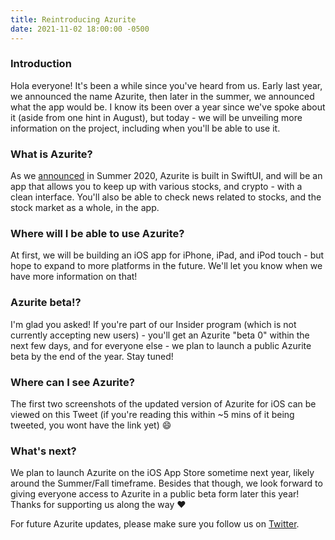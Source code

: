 ```yaml
---
title: Reintroducing Azurite
date: 2021-11-02 18:00:00 -0500
---
```


<Float src="/apps/Azurite.png" alt="Azurite app icon" />

### Introduction

Hola everyone! It's been a while since you've heard from us. Early last year, we announced the name Azurite, then later in the summer, we announced what the app would be.
I know its been over a year since we've spoke about it (aside from one hint in August), but today - we will be unveiling more information on the project, including when you'll be able to use it.

### What is Azurite?

As we [announced](https://twitter.com/Peroxaan/status/1282162813570551810?s=20) in Summer 2020, Azurite is built in SwiftUI, and will be an app that allows you to keep up with various stocks, and crypto - with a clean interface.
You'll also be able to check news related to stocks, and the stock market as a whole, in the app.

### Where will I be able to use Azurite?

At first, we will be building an iOS app for iPhone, iPad, and iPod touch - but hope to expand to more platforms in the future. We'll let you know when we have more information on that!

### Azurite beta!?

I'm glad you asked! If you're part of our Insider program (which is not currently accepting new users) - you'll get an Azurite "beta 0" within the next few days, and for everyone else - we plan to launch a public Azurite beta by the end of the year. Stay tuned!

### Where can I see Azurite?

The first two screenshots of the updated version of Azurite for iOS can be viewed on this Tweet (if you're reading this within ~5 mins of it being tweeted, you wont have the link yet) 😄

### What's next?

We plan to launch Azurite on the iOS App Store sometime next year, likely around the Summer/Fall timeframe. Besides that though, we look forward to giving everyone access to Azurite in a public beta form later this year!
Thanks for supporting us along the way ❤️

For future Azurite updates, please make sure you follow us on [Twitter](https://twitter.com/peroxaan).
